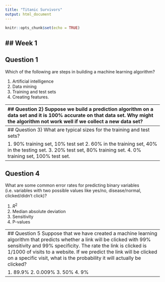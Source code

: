 ```yaml
---
title: "Titanic Survivors"
output: html_document
---
```


```r
knitr::opts_chunk$set(echo = TRUE)
```

## Week 1
-------------------------------------------------------------------------------------
## Question 1
Which of the following are steps in building a machine learning algorithm?


1.  Artificial intelligence
2.  Data mining
3.  Training and test sets
4.  Creating features.

------------------------------------------------------------------------------
## Question 2}
Suppose we build a prediction algorithm on a data set and it is 100\% accurate on that data set. Why might the algorithm not work well if we collect a new data set?

1.  We may be using bad variables that don't explain the outcome.v
2.  We have too few predictors to get good out of sample accuracy.
3.  Our algorithm may be overfitting the training data, predicting both the signal and the noise.
4.  We may be using a bad algorithm that doesn't predict well on this kind of data.

------------------------------------------------------------------------------
## Question 3}
What are typical sizes for the training and test sets?

1.  90\% training set, 10\% test set
2.  60\% in the training set, 40\% in the testing set.
3.  20\% test set, 80\% training set.
4.  0\% training set, 100\% test set.

------------------------------------------------------------------------------
## Question 4
What are some common error rates for predicting binary variables (i.e. variables with two possible values like yes/no, disease/normal, clicked/didn't click)?

1.  $R^2$
2.  Median absolute deviation
3.  Sensitivity
4.  P-values

------------------------------------------------------------------------------
## Question 5
Suppose that we have created a machine learning algorithm that predicts whether a link will be clicked with 99\% sensitivity and 99\% specificity. The rate the link is clicked is 1/1000 of visits to a website. If we predict the link will be clicked on a specific visit, what is the probability it will actually be clicked?


1.  89.9\%
2.  0.009\%
3.  50\%
4.  9\%

------------------------------------------------------------------------------

